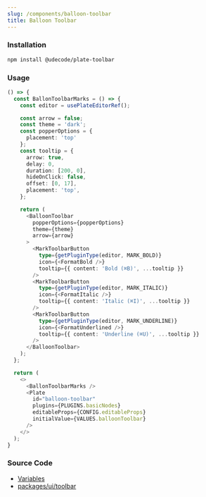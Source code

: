 ```yaml
---
slug: /components/balloon-toolbar
title: Balloon Toolbar
---
```


### Installation

```bash npm2yarn
npm install @udecode/plate-toolbar
```

### Usage

```ts live
() => {
  const BallonToolbarMarks = () => {
    const editor = usePlateEditorRef();

    const arrow = false;
    const theme = 'dark';
    const popperOptions = {
      placement: 'top'
    };
    const tooltip = {
      arrow: true,
      delay: 0,
      duration: [200, 0],
      hideOnClick: false,
      offset: [0, 17],
      placement: 'top',
    };

    return (
      <BalloonToolbar
        popperOptions={popperOptions}
        theme={theme}
        arrow={arrow}
      >
        <MarkToolbarButton
          type={getPluginType(editor, MARK_BOLD)}
          icon={<FormatBold />}
          tooltip={{ content: 'Bold (⌘B)', ...tooltip }}
        />
        <MarkToolbarButton
          type={getPluginType(editor, MARK_ITALIC)}
          icon={<FormatItalic />}
          tooltip={{ content: 'Italic (⌘I)', ...tooltip }}
        />
        <MarkToolbarButton
          type={getPluginType(editor, MARK_UNDERLINE)}
          icon={<FormatUnderlined />}
          tooltip={{ content: 'Underline (⌘U)', ...tooltip }}
        />
      </BalloonToolbar>
    );
  };

  return (
    <>
      <BallonToolbarMarks />
      <Plate
        id="balloon-toolbar"
        plugins={PLUGINS.basicNodes}
        editableProps={CONFIG.editableProps}
        initialValue={VALUES.balloonToolbar}
      />
    </>
  );
}
```

### Source Code

- [Variables](https://github.com/udecode/plate/blob/main/docs/src/live/live.tsx)
- [packages/ui/toolbar](https://github.com/udecode/plate/tree/main/packages/ui/toolbar/src)
